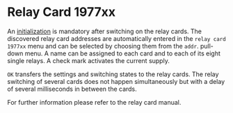 # Relay Card 1977xx

An [initialization](/en/help/qc/init-relais-card-1977xx) is mandatory after switching on the relay cards. The discovered relay card addresses are automatically entered in the ``relay card 1977xx`` menu and can be selected by choosing them from the ``addr``. pull-down menu. A name can be assigned to each card and to each of its eight single relays. A check mark activates the current supply.

``OK`` transfers the settings and switching states to the relay cards. The relay switching of several cards does not happen simultaneously but with a delay of several milliseconds in between the cards.

For further information please refer to the relay card manual.
